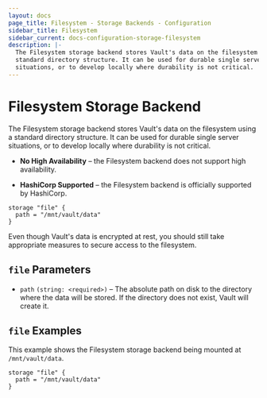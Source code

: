 ```yaml
---
layout: docs
page_title: Filesystem - Storage Backends - Configuration
sidebar_title: Filesystem
sidebar_current: docs-configuration-storage-filesystem
description: |-
  The Filesystem storage backend stores Vault's data on the filesystem using a
  standard directory structure. It can be used for durable single server
  situations, or to develop locally where durability is not critical.
---
```


# Filesystem Storage Backend

The Filesystem storage backend stores Vault's data on the filesystem using a
standard directory structure. It can be used for durable single server
situations, or to develop locally where durability is not critical.

- **No High Availability** – the Filesystem backend does not support high
  availability.

- **HashiCorp Supported** – the Filesystem backend is officially supported by
  HashiCorp.

```hcl
storage "file" {
  path = "/mnt/vault/data"
}
```

Even though Vault's data is encrypted at rest, you should still take appropriate
measures to secure access to the filesystem.

## `file` Parameters

- `path` `(string: <required>)` – The absolute path on disk to the directory
  where the data will be stored. If the directory does not exist, Vault will
  create it.

## `file` Examples

This example shows the Filesystem storage backend being mounted at
`/mnt/vault/data`.

```hcl
storage "file" {
  path = "/mnt/vault/data"
}
```
